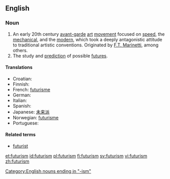 ==English==

===Noun===
{{en-noun|-}}

# An early 20th century [[avant-garde]] [[art]] [[movement]] focused on [[speed]], the [[mechanical]], and the [[modern]], which took a deeply antagonistic attitude to traditional artistic conventions.  Originated by [[Wikipedia:Filippo Tommaso Marinetti|F.T. Marinetti]], among others.
# The study and [[prediction]] of possible [[future]]s.

====Translations====
* Croatian: {{t-|hr|futurizam|m}}
* Finnish: {{t-|fi|futurismi}}
* French: [[futurisme]]
* German: {{t-|de|Futurismus|m}}
* Italian: {{t+|it|futurismo}}
* Spanish: {{t-|es|futurismo}}
* Japanese: [[未来派]]
* Norwegian: [[futurisme]] {{m}}
* Portuguese: {{t-|pt|futurismo}}

====Related terms====
*[[futurist]]
[[Category:English nouns ending in "-ism"]]

[[et:futurism]]
[[id:futurism]]
[[pl:futurism]]
[[fi:futurism]]
[[sv:futurism]]
[[vi:futurism]]
[[zh:futurism]]